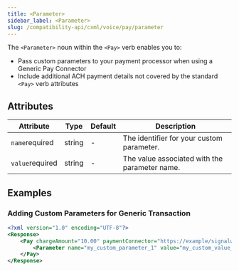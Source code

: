 ```yaml
---
title: <Parameter>
sidebar_label: <Parameter>
slug: /compatibility-api/cxml/voice/pay/parameter
---
```


The `<Parameter>` noun within the `<Pay>` verb enables you to:
- Pass custom parameters to your payment processor when using a Generic Pay Connector
- Include additional ACH payment details not covered by the standard `<Pay>` verb attributes

## Attributes

| Attribute | Type | Default | Description |
|-----------|-------------|----------|-------------|
| `name`<span className="required-arg">required</span> | string | - | The identifier for your custom parameter. |
| `value`<span className="required-arg">required</span> | string | - | The value associated with the parameter name. |

## Examples

### Adding Custom Parameters for Generic Transaction

```xml
<?xml version="1.0" encoding="UTF-8"?>
<Response>
    <Pay chargeAmount="10.00" paymentConnector="https://example/signalwire/parameter/pay" action="https://example/signalwire/parameter/pay/action">
        <Parameter name="my_custom_parameter_1" value="my_custom_value_1" />
    </Pay>
</Response>
```
